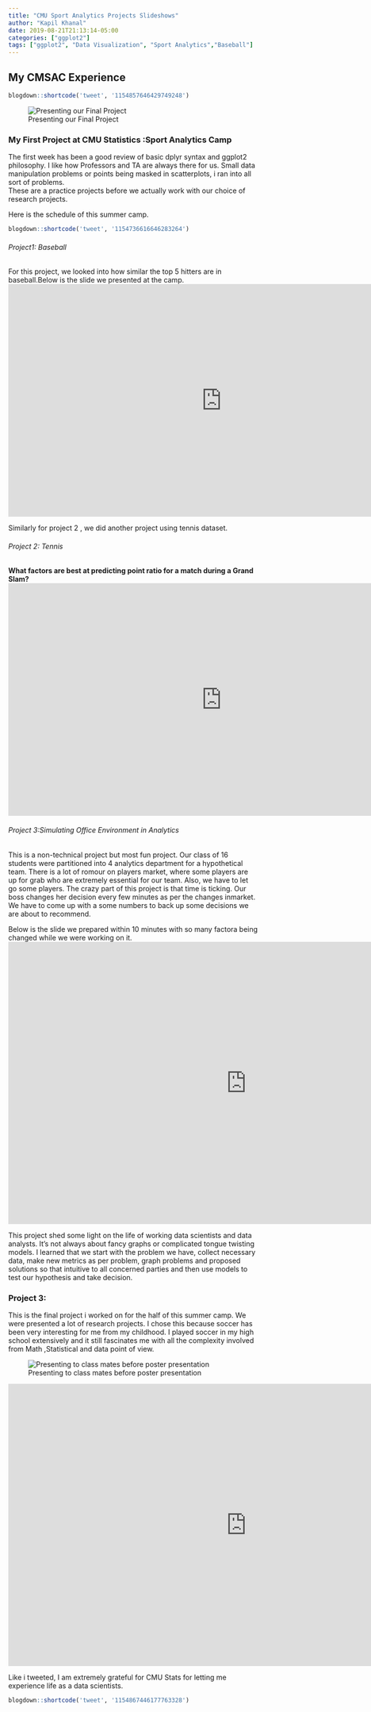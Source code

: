 ```yaml
---
title: "CMU Sport Analytics Projects Slideshows"
author: "Kapil Khanal"
date: 2019-08-21T21:13:14-05:00
categories: ["ggplot2"]
tags: ["ggplot2", "Data Visualization", "Sport Analytics","Baseball"]
---
```


## My CMSAC Experience 
```r
blogdown::shortcode('tweet', '1154857646429749248')
```


![Presenting our Final Project](/post/Baseball_files/CMSAC.jpeg)

### My First Project at CMU Statistics :Sport Analytics Camp

The first week has been a good review of basic dplyr syntax and ggplot2 philosophy. I like how Professors and TA are always there for us. Small data manipulation problems or points being masked in scatterplots, i ran into all sort of problems. <br>
These are a practice projects before we actually work with our choice of research projects.

Here is the schedule of this summer camp.
```r
blogdown::shortcode('tweet', '1154736616646283264')
```

###### Project1: Baseball

For this project, we looked into how similar the top 5 hitters are in baseball.Below is the slide we presented at the camp. 
<iframe src="https://docs.google.com/presentation/d/e/2PACX-1vRe0m6fqFga0-BulFHn6_wXG7qKkp1G7Y8zpTAS6nrDmH69k_574IjHaGK_MrQxagGN_mQtNBF33uvo/embed?start=true&loop=true&delayms=2000" frameborder="0" width="860" height="469" allowfullscreen="true" mozallowfullscreen="true" webkitallowfullscreen="true"></iframe>

Similarly for project 2 , we did another project using tennis dataset. 

###### Project 2: Tennis

<b>What factors are best at predicting point ratio for a match during a Grand Slam? 
</b>
<iframe src="https://docs.google.com/presentation/d/e/2PACX-1vTA379JFEoMzgqXndoeEaU3ZIC0P1P8f0d8dna7Je4QsnKWGDKW6-sTWIU5FTCvPAEynta1l1NWI1Na/embed?start=true&loop=true&delayms=3000" frameborder="0" width="860" height="469" allowfullscreen="true" mozallowfullscreen="true" webkitallowfullscreen="true"></iframe>

###### Project 3:Simulating Office Environment in Analytics <br>
This is a non-technical project but most fun project. Our class of 16 students were partitioned into 4 analytics department for a hypothetical team. There is a lot of romour on players market, where some players are up for grab who are extremely essential for our team. Also, we have to let go some players. The crazy part of this project is that time is ticking. Our boss changes her decision every  few minutes as per the changes inmarket. We have to come up with a some numbers to back up some decisions we are about to recommend. 

Below is the slide we prepared within 10 minutes with so many factora being changed while we were working on it.
<iframe src="https://docs.google.com/presentation/d/e/2PACX-1vQnqAWxyL5W47Sd0FPRzSNdeWEq9uXE2T_3S_enY2YUNgIIhiJvFTbrA9tDmVztZtENwd9Rv3aT6QBV/embed?start=true&loop=true&delayms=3000" frameborder="0" width="960" height="569" allowfullscreen="true" mozallowfullscreen="true" webkitallowfullscreen="true"></iframe>

This project shed some light on the life of working data scientists and data analysts. It's not always about fancy graphs or complicated tongue twisting models. I learned that we start with the problem we have, collect necessary data, make new metrics as per problem, graph problems and proposed solutions so that intuitive to all concerned parties and then use models to test our hypothesis and take decision. 


### Project 3:
This is the final project i worked on for the half of this summer camp. We were presented a lot of research projects. I chose this because soccer has been very interesting for me from my childhood. I played soccer in my high school extensively and it still fascinates me with all the complexity involved from Math ,Statistical and data point of view.



![Presenting to class mates before poster presentation](/post/Baseball_files/kapilcmu.jpeg)

<iframe src="https://docs.google.com/presentation/d/e/2PACX-1vSPyzrr_JI_dh-KzJbEnrUsKvf-BAPQH7VfHUZ0VvTFTCl6TlA422WfcCDFvhlJozjRZE7B_Btkghf4/embed?start=true&loop=true&delayms=2000" frameborder="0" width="960" height="569" allowfullscreen="true" mozallowfullscreen="true" webkitallowfullscreen="true"></iframe>

Like i tweeted, I am extremely grateful for CMU Stats for letting me experience life as a data scientists. 
```r
blogdown::shortcode('tweet', '1154867446177763328')
```


